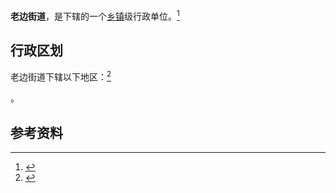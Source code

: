 {{中国乡级行政区|21/08/11/001/000}}

'''老边街道'''，是{{PRC admin/fullname|21/08/11/001/000|3}}下辖的一个[[乡镇|乡镇]]级行政单位。<ref>{{PRC admin/ref sgc|{{PRC admin/parent|21/08/11/001/000}}}}</ref>

== 行政区划 ==

老边街道下辖以下地区：<ref>{{PRC admin/ref sgc|21/08/11/001/000}}</ref>

{{PRC admin/children|21/08/11/001/000}}。

== 参考资料 ==

{{reflist}}

{{行政区划小作品}}
{{PRC admin/navcat|21/08/11/001/000}}